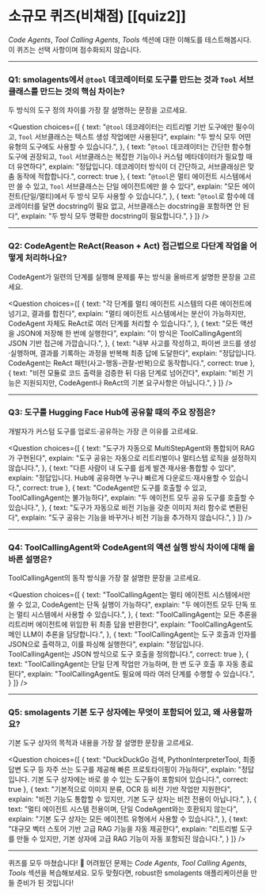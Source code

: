 # 소규모 퀴즈(비채점) [[quiz2]]

*Code Agents*, *Tool Calling Agents*, *Tools* 섹션에 대한 이해도를 테스트해봅시다. 이 퀴즈는 선택 사항이며 점수화되지 않습니다.

---

### Q1: smolagents에서 `@tool` 데코레이터로 도구를 만드는 것과 `Tool` 서브클래스를 만드는 것의 핵심 차이는?
두 방식의 도구 정의 차이를 가장 잘 설명하는 문장을 고르세요.

<Question
choices={[
  {
    text: "<code>@tool</code> 데코레이터는 리트리벌 기반 도구에만 필수이고, <code>Tool</code> 서브클래스는 텍스트 생성 작업에만 사용된다",
    explain: "두 방식 모두 어떤 유형의 도구에도 사용할 수 있습니다.",
  },
  {
    text: "<code>@tool</code> 데코레이터는 간단한 함수형 도구에 권장되고, <code>Tool</code> 서브클래스는 복잡한 기능이나 커스텀 메타데이터가 필요할 때 더 유연하다",
    explain: "정답입니다. 데코레이터 방식이 더 간단하고, 서브클래싱은 맞춤 동작에 적합합니다.",
    correct: true
  },
  {
    text: "<code>@tool</code>은 멀티 에이전트 시스템에서만 쓸 수 있고, <code>Tool</code> 서브클래스는 단일 에이전트에만 쓸 수 있다",
    explain: "모든 에이전트(단일/멀티)에서 두 방식 모두 사용할 수 있습니다.",
  },
  {
    text: "<code>@tool</code>로 함수에 데코레이터를 달면 docstring이 필요 없고, 서브클래스는 docstring을 포함하면 안 된다",
    explain: "두 방식 모두 명확한 docstring이 필요합니다.",
  }
]}
/>

---

### Q2: CodeAgent는 ReAct(Reason + Act) 접근법으로 다단계 작업을 어떻게 처리하나요?
CodeAgent가 일련의 단계를 실행해 문제를 푸는 방식을 올바르게 설명한 문장을 고르세요.

<Question
choices={[
  {
    text: "각 단계를 멀티 에이전트 시스템의 다른 에이전트에 넘기고, 결과를 합친다",
    explain: "멀티 에이전트 시스템에서는 분산이 가능하지만, CodeAgent 자체도 ReAct로 여러 단계를 처리할 수 있습니다.",
  },
  {
    text: "모든 액션을 JSON에 저장해 한 번에 실행한다",
    explain: "이 방식은 ToolCallingAgent의 JSON 기반 접근에 가깝습니다.",
  },
  {
    text: "내부 사고를 작성하고, 파이썬 코드를 생성·실행하며, 결과를 기록하는 과정을 반복해 최종 답에 도달한다",
    explain: "정답입니다. CodeAgent는 ReAct 패턴(사고-행동-관찰-반복)으로 동작합니다.",
    correct: true
  },
  {
    text: "비전 모듈로 코드 출력을 검증한 뒤 다음 단계로 넘어간다",
    explain: "비전 기능은 지원되지만, CodeAgent나 ReAct의 기본 요구사항은 아닙니다.",
  }
]}
/>

---

### Q3: 도구를 Hugging Face Hub에 공유할 때의 주요 장점은?
개발자가 커스텀 도구를 업로드·공유하는 가장 큰 이유를 고르세요.

<Question
choices={[
  {
    text: "도구가 자동으로 MultiStepAgent와 통합되어 RAG가 구현된다",
    explain: "도구 공유는 자동으로 리트리벌이나 멀티스텝 로직을 설정하지 않습니다.",
  },
  {
    text: "다른 사람이 내 도구를 쉽게 발견·재사용·통합할 수 있다",
    explain: "정답입니다. Hub에 공유하면 누구나 빠르게 다운로드·재사용할 수 있습니다.",
    correct: true
  },
  {
    text: "CodeAgent만 도구를 호출할 수 있고, ToolCallingAgent는 불가능하다",
    explain: "두 에이전트 모두 공유 도구를 호출할 수 있습니다.",
  },
  {
    text: "도구가 자동으로 비전 기능을 갖춘 이미지 처리 함수로 변환된다",
    explain: "도구 공유는 기능을 바꾸거나 비전 기능을 추가하지 않습니다.",
  }
]}
/>

---

### Q4: ToolCallingAgent와 CodeAgent의 액션 실행 방식 차이에 대해 올바른 설명은?
ToolCallingAgent의 동작 방식을 가장 잘 설명한 문장을 고르세요.

<Question
choices={[
  {
    text: "ToolCallingAgent는 멀티 에이전트 시스템에서만 쓸 수 있고, CodeAgent는 단독 실행이 가능하다",
    explain: "두 에이전트 모두 단독 또는 멀티 시스템에서 사용할 수 있습니다.",
  },
  {
    text: "ToolCallingAgent는 모든 추론을 리트리버 에이전트에 위임한 뒤 최종 답을 반환한다",
    explain: "ToolCallingAgent도 메인 LLM이 추론을 담당합니다.",
  },
  {
    text: "ToolCallingAgent는 도구 호출과 인자를 JSON으로 출력하고, 이를 파싱해 실행한다",
    explain: "정답입니다. ToolCallingAgent는 JSON 방식으로 도구 호출을 정의합니다.",
    correct: true
  },
  {
    text: "ToolCallingAgent는 단일 단계 작업만 가능하며, 한 번 도구 호출 후 자동 종료된다",
    explain: "ToolCallingAgent도 필요에 따라 여러 단계를 수행할 수 있습니다.",
  }
]}
/>

---

### Q5: smolagents 기본 도구 상자에는 무엇이 포함되어 있고, 왜 사용할까요?
기본 도구 상자의 목적과 내용을 가장 잘 설명한 문장을 고르세요.

<Question
choices={[
  {
    text: "DuckDuckGo 검색, PythonInterpreterTool, 최종 답변 도구 등 자주 쓰는 도구를 제공해 빠른 프로토타이핑이 가능하다",
    explain: "정답입니다. 기본 도구 상자에는 바로 쓸 수 있는 도구들이 포함되어 있습니다.",
    correct: true
  },
  {
    text: "기본적으로 이미지 분류, OCR 등 비전 기반 작업만 지원한다",
    explain: "비전 기능도 통합할 수 있지만, 기본 도구 상자는 비전 전용이 아닙니다.",
  },
  {
    text: "멀티 에이전트 시스템 전용이며, 단일 CodeAgent와는 호환되지 않는다",
    explain: "기본 도구 상자는 모든 에이전트 유형에서 사용할 수 있습니다.",
  },
  {
    text: "대규모 벡터 스토어 기반 고급 RAG 기능을 자동 제공한다",
    explain: "리트리벌 도구를 만들 수 있지만, 기본 상자에 고급 RAG 기능이 자동 포함되진 않습니다.",
  }
]}
/>

---

퀴즈를 모두 마쳤습니다! 🎉 어려웠던 문제는 *Code Agents*, *Tool Calling Agents*, *Tools* 섹션을 복습해보세요. 모두 맞췄다면, robust한 smolagents 애플리케이션을 만들 준비가 된 것입니다!
